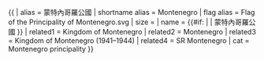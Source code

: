 {{ {{{1<noinclude>|country showdata</noinclude>}}}
| alias = 蒙特內哥羅公國
| shortname alias = Montenegro
| flag alias = Flag of the Principality of Montenegro.svg
| size = {{{size|}}}
| name = {{#if: {{{name|}}} | {{{name|}}} | 蒙特內哥羅公國 }}
<noinclude>
| related1 = Kingdom of Montenegro
| related2 = Montenegro
| related3 = Kingdom of Montenegro (1941–1944)
| related4 = SR Montenegro
| cat = Montenegro principality
</noinclude>
}}<noinclude>


</noinclude>